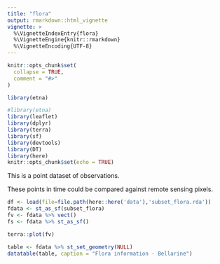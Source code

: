 ```yaml
---
title: "flora"
output: rmarkdown::html_vignette
vignette: >
  %\VignetteIndexEntry{flora}
  %\VignetteEngine{knitr::rmarkdown}
  %\VignetteEncoding{UTF-8}
---
```


```r
knitr::opts_chunk$set(
  collapse = TRUE,
  comment = "#>"
)
```

```r
library(etna)
```


```r
#library(etna)
library(leaflet)
library(dplyr)
library(terra)
library(sf)
library(devtools)
library(DT)
library(here)
knitr::opts_chunk$set(echo = TRUE)
```

This is a point dataset of observations.

These points in time could be compared against remote sensing pixels.



```r
df <- load(file=file.path(here::here('data'),'subset_flora.rda'))
fdata <- st_as_sf(subset_flora)
fv <- fdata %>% vect()
fs <- fdata %>% st_as_sf()

terra::plot(fv)
```

```r
table <- fdata %>% st_set_geometry(NULL)
datatable(table, caption = "Flora information - Bellarine")

```

